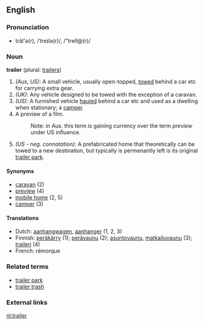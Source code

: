 {{wikipedia}}
==English==

===Pronunciation===
*trāl'ə(r), /ˈtreɪlə(r)/, /"treIl@(r)/

===Noun===
'''trailer''' (plural: [[trailers]])

#''(Aus, US)'': A small vehicle, usually open-topped, [[tow]]ed behind a car etc for carrying extra gear.<!-- is this also the British sense? -->
#''(UK)'': Any vehicle designed to be towed with the exception of a caravan.
#''(US)'': A furnished vehicle [[haul]]ed behind a car etc and used as a dwelling when stationary; a [[camper]].
# A preview of a film.
#:Note: in Aus. this term is gaining currency over the term ''preview'' under US influence.
#''(US - neg. connotation)'': A prefabricated home that theoretically can be towed to a new destination, but typically is permenantly left is its original [[trailer park]].

====Synonyms====
*[[caravan]] (2)
*[[preview]] (4)
*[[mobile home]] (2, 5)
*[[camper]] (3)

====Translations====
*Dutch: [[aanhangwagen]], [[aanhanger]] (1, 2, 3)
*Finnish: [[peräkärry]] (1); [[perävaunu]] (2); [[asuntovaunu]], [[matkailuvaunu]] (3); [[traileri]] (4)
*French: rémorque

===Related terms===
*[[trailer park]]
*[[trailer trash]]

===External links===
{{pedialite}}

[[nl:trailer]]